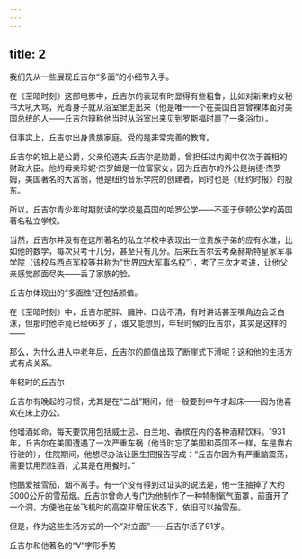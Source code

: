 ```yaml
---
---
---
```

title: 2
---



我们先从一些展现丘吉尔“多面”的小细节入手。

在《至暗时刻》这部电影中，丘吉尔的表现有时显得有些粗鲁，比如对新来的女秘书大吼大骂，光着身子就从浴室里走出来（他是唯一一个在美国白宫曾裸体面对美国总统的人——丘吉尔辩称他当时从浴室出来见到罗斯福时裹了一条浴巾）。

但事实上，丘吉尔出身贵族家庭，受的是非常完善的教育。

丘吉尔的祖上是公爵，父亲伦道夫·丘吉尔是勋爵，曾担任过内阁中仅次于首相的财政大臣。他的母亲珍妮·杰罗姆是一位富家女，因为丘吉尔的外公是纳德·杰罗姆，美国著名的大富翁，他是纽约音乐学院的创建者，同时也是《纽约时报》的股东。

所以，丘吉尔青少年时期就读的学校是英国的哈罗公学——不亚于伊顿公学的英国著名私立学校。

当然，丘吉尔并没有在这所著名的私立学校中表现出一位贵族子弟的应有水准，比如他的数学，每次只考十几分，甚至只有几分。后来丘吉尔去考桑赫斯特皇家军事学院（该校与西点军校等并称为“世界四大军事名校”），考了三次才考进，让他父亲感觉颜面尽失——丢了家族的脸。

丘吉尔体现出的“多面性”还包括颜值。

在《至暗时刻》中，丘吉尔肥胖、臃肿、口齿不清，有时讲话甚至嘴角边会泛白沫，但那时他毕竟已经66岁了，谁又能想到，年轻时候的丘吉尔，其实是这样的——

那么，为什么进入中老年后，丘吉尔的颜值出现了断崖式下滑呢？这和他的生活方式有点关系。

年轻时的丘吉尔



丘吉尔有晚起的习惯，尤其是在“二战”期间，他一般要到中午才起床——因为他喜欢在床上办公。

他嗜酒如命，每天要饮用包括威士忌、白兰地、香槟在内的各种酒精饮料。1931年，丘吉尔在美国遭遇了一次严重车祸（他当时忘了美国和英国不一样，车是靠右行驶的），住院期间，他想尽办法让医生把报告写成：“丘吉尔因为有严重脑震荡，需要饮用烈性酒，尤其是在用餐时。”

他酷爱抽雪茄，烟不离手。有一个没有得到过证实的说法是，他一生抽掉了大约3000公斤的雪茄烟。丘吉尔曾命人专门为他制作了一种特制氧气面罩，前面开了一个洞，方便他在坐飞机时的高空非增压状态下，依旧可以抽雪茄。

但是，作为这些生活方式的一个“对立面”——丘吉尔活了91岁。

丘吉尔和他著名的“V”字形手势